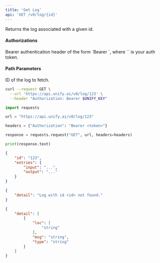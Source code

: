 ```yaml
---
title: 'Get Log'
api: 'GET /v0/log/{id}'
---
```

Returns the log associated with a given id.

#### Authorizations

<ParamField header="Authorization" type="string" required="true">
  Bearer authentication header of the form `Bearer <token>`, where `<token>` is your auth token.
</ParamField>

#### Path Parameters

<ParamField query="id" type="string" required="true">
ID of the log to fetch.
</ParamField>

<RequestExample>

```bash cURL
curl --request GET \
  --url 'https://api.unify.ai/v0/log/123' \
  --header "Authorization: Bearer $UNIFY_KEY"
```

```python Python
import requests

url = "https://api.unify.ai/v0/log/123"

headers = {"Authorization": "Bearer <token>"}

response = requests.request("GET", url, headers=headers)

print(response.text)
```

</RequestExample>
<ResponseExample>

```json 200
{
    "id": "123",
    "entries": {
        "input": "...",
        "output": "..."
    }
}
```

```json 404
{
    "detail": "Log with id <id> not found."
}
```

```json 422
{
    "detail": [
        {
            "loc": [
                "string"
            ],
            "msg": "string",
            "type": "string"
        }
    ]
}
```

</ResponseExample>
